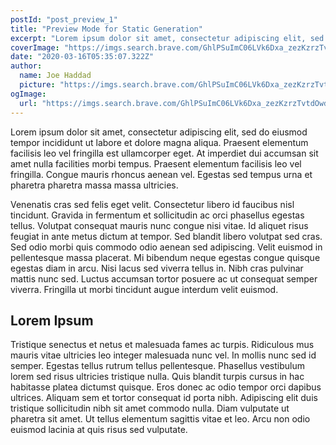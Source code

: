 ```yaml
---
postId: "post_preview_1"
title: "Preview Mode for Static Generation"
excerpt: "Lorem ipsum dolor sit amet, consectetur adipiscing elit, sed do eiusmod tempor incididunt ut labore et dolore magna aliqua. Praesent elementum facilisis leo vel fringilla est ullamcorper eget. At imperdiet dui accumsan sit amet nulla facilities morbi tempus."
coverImage: "https://imgs.search.brave.com/GhlPSuImC06LVk6Dxa_zezKzrzTvtdOwdu_GVjf2sxg/rs:fit:860:0:0/g:ce/aHR0cHM6Ly93d3cu/aXN0b2NrcGhvdG8u/Y29tL3Jlc291cmNl/cy9pbWFnZXMvUGhv/dG9GVExQL05hdHVy/ZUxhbmRzY2FwZXMt/NTE5NzYwOTg0Lmpw/Zw"
date: "2020-03-16T05:35:07.322Z"
author:
  name: Joe Haddad
  picture: "https://imgs.search.brave.com/GhlPSuImC06LVk6Dxa_zezKzrzTvtdOwdu_GVjf2sxg/rs:fit:860:0:0/g:ce/aHR0cHM6Ly93d3cu/aXN0b2NrcGhvdG8u/Y29tL3Jlc291cmNl/cy9pbWFnZXMvUGhv/dG9GVExQL05hdHVy/ZUxhbmRzY2FwZXMt/NTE5NzYwOTg0Lmpw/Zw"
ogImage:
  url: "https://imgs.search.brave.com/GhlPSuImC06LVk6Dxa_zezKzrzTvtdOwdu_GVjf2sxg/rs:fit:860:0:0/g:ce/aHR0cHM6Ly93d3cu/aXN0b2NrcGhvdG8u/Y29tL3Jlc291cmNl/cy9pbWFnZXMvUGhv/dG9GVExQL05hdHVy/ZUxhbmRzY2FwZXMt/NTE5NzYwOTg0Lmpw/Zw"
---
```


Lorem ipsum dolor sit amet, consectetur adipiscing elit, sed do eiusmod tempor incididunt ut labore et dolore magna aliqua. Praesent elementum facilisis leo vel fringilla est ullamcorper eget. At imperdiet dui accumsan sit amet nulla facilities morbi tempus. Praesent elementum facilisis leo vel fringilla. Congue mauris rhoncus aenean vel. Egestas sed tempus urna et pharetra pharetra massa massa ultricies.

Venenatis cras sed felis eget velit. Consectetur libero id faucibus nisl tincidunt. Gravida in fermentum et sollicitudin ac orci phasellus egestas tellus. Volutpat consequat mauris nunc congue nisi vitae. Id aliquet risus feugiat in ante metus dictum at tempor. Sed blandit libero volutpat sed cras. Sed odio morbi quis commodo odio aenean sed adipiscing. Velit euismod in pellentesque massa placerat. Mi bibendum neque egestas congue quisque egestas diam in arcu. Nisi lacus sed viverra tellus in. Nibh cras pulvinar mattis nunc sed. Luctus accumsan tortor posuere ac ut consequat semper viverra. Fringilla ut morbi tincidunt augue interdum velit euismod.

## Lorem Ipsum

Tristique senectus et netus et malesuada fames ac turpis. Ridiculous mus mauris vitae ultricies leo integer malesuada nunc vel. In mollis nunc sed id semper. Egestas tellus rutrum tellus pellentesque. Phasellus vestibulum lorem sed risus ultricies tristique nulla. Quis blandit turpis cursus in hac habitasse platea dictumst quisque. Eros donec ac odio tempor orci dapibus ultrices. Aliquam sem et tortor consequat id porta nibh. Adipiscing elit duis tristique sollicitudin nibh sit amet commodo nulla. Diam vulputate ut pharetra sit amet. Ut tellus elementum sagittis vitae et leo. Arcu non odio euismod lacinia at quis risus sed vulputate.
